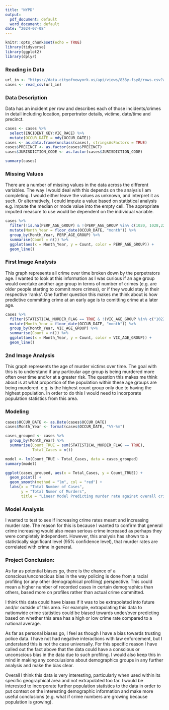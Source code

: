---
title: "NYPD"
output:
  pdf_document: default
  word_document: default
date: "2024-07-08"
---

```{r setup, include=FALSE}
knitr::opts_chunk$set(echo = TRUE)
library(tidyverse)
library(ggplot2)
library(dplyr)
```



### Reading in Data

```{r read, echo=TRUE}
url_in <- "https://data.cityofnewyork.us/api/views/833y-fsy8/rows.csv?accessType=DOWNLOAD"
cases <- read_csv(url_in)
```
### Data Description
Data has an incident per row and describes each of those incidents/crimes in detail including location, perpertrator details, victime, date/time and precinct.

```{r typeupdate, echo=TRUE}
cases <- cases %>%
  select(INCIDENT_KEY:VIC_RACE) %>%
  mutate(OCCUR_DATE = mdy(OCCUR_DATE))
cases <- as.data.frame(unclass(cases), stringsAsFactors = TRUE)
cases$PRECINCT <- as.factor(cases$PRECINCT)
cases$JURISDICTION_CODE <- as.factor(cases$JURISDICTION_CODE)
```
  
  
```{r summary, echo=TRUE}
summary(cases)
```
### Missing Values 
There are a number of missing values in the data across the different variables. The way I would deal with this depends on the analysis I am completing. I would either leave the values as unknown, and interpret it as such. Or alternatively, I could impute a value based on statistical analysis e.g. impute the median or mode value into the empty cell. The appropriate imputed measure to use would be dependent on the individual variable. 

```{r visual1perpage, echo=TRUE}
cases %>%
  filter(!is.na(PERP_AGE_GROUP) & !(PERP_AGE_GROUP %in% c(1020, 1028,224,940,"UNKNOWN", "(null)"))) %>%
  mutate(Month_Year = floor_date(OCCUR_DATE, "month")) %>%
  group_by(Month_Year, PERP_AGE_GROUP) %>%
  summarise(Count = n()) %>%
  ggplot(aes(x = Month_Year, y = Count, color = PERP_AGE_GROUP)) +
  geom_line()
```

### First Image Analysis
This graph represents all crime over time broken down by the perpetrators age. I wanted to look at this information as I was curious if an age group would overtake another age group in terms of number of crimes (e.g. are older people starting to commit more crimes), or if they would stay in their respective 'ranks'. One further question this makes me think about is how predictive committing crime at an early age is to comitting crime at a later age.

```{r murderstatistics, echo=TRUE}
cases %>%
  filter(STATISTICAL_MURDER_FLAG == TRUE & !(VIC_AGE_GROUP %in% c("1022"))) %>%
  mutate(Month_Year = floor_date(OCCUR_DATE, "month")) %>%
  group_by(Month_Year, VIC_AGE_GROUP) %>%
  summarise(Count = n()) %>%
  ggplot(aes(x = Month_Year, y = Count, color = VIC_AGE_GROUP)) +
  geom_line()
```

### 2nd Image Analysis
This graph represents the age of murder victims over time. The goal with this is to understand if any particular age group is being murdered more often over time and/or at a greater risk. The question this makes me think about is at what proportion of the population within these age groups are being murdered. e.g. is the highest count group only due to having the highest population. In order to do this I would need to incorporate population statistics from this area.

### Modeling

```{r modeling, echo=TRUE}
cases$OCCUR_DATE <- as.Date(cases$OCCUR_DATE) 
cases$Month_Year <- format(cases$OCCUR_DATE, "%Y-%m") 

cases_grouped <- cases %>%
  group_by(Month_Year) %>%
  summarise(Count_TRUE = sum(STATISTICAL_MURDER_FLAG == TRUE), 
            Total_Cases = n())

model <- lm(Count_TRUE ~ Total_Cases, data = cases_grouped)
summary(model)

ggplot(cases_grouped, aes(x = Total_Cases, y = Count_TRUE)) +
  geom_point() +
  geom_smooth(method = "lm", col = "red") +
  labs(x = "Total Number of Cases", 
       y = "Total Numer of Murders", 
       title = "Linear Model Predicting murder rate against overall crime rate")
```

### Model Analysis
I wanted to test to see if increasing crime rates meant and increasing murder rate. The reason for this is because I wanted to confirm that general crime increasing would also mean serious crime increased as perhaps they were completely independent. However, this analysis has shown to a statistically significant level (95% confidence level), that murder rates are correlated with crime in general.

### Project Conclusion:
As far as potential biases go, there is the chance of a conscious/unconscious bias in the way policing is done from a racial profiling (or any other demographical profiling) perspective. This could mean a higher number of recorded cases in certain demographics than others, based more on profiles rather than actual crime committed.

I think this data could have biases if it was to be extrapolated into future and/or outside of this area. For example, extrapolating this data to nationwide crime statistics could be biased towards under/over predicting based on whether this area has a high or low crime rate compared to a national average. 

As far as personal biases go, I feel as though I have a bias towards trusting police data. I have not had negative interactions with law enforcement, but I understand this is not the case universally. For this specific reason I have called out the fact above that the data could have a conscious or unconscious bias in the data due to such profiling. I would also keep this in mind in making any conculusions about demographics groups in any further analysis and make the bias clear. 

Overall I think this data is very interesting, particularly when used within its specific geographical area and not extrapolated too far. I would be interested to incorporate further population statistics to the data in order to put context on the interesting demographic information and make more useful conclusions (e.g. what if crime numbers are growing because population is growing).

